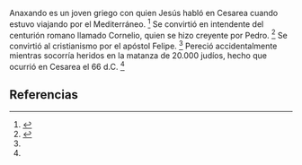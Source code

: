 Anaxando es un joven griego con quien Jesús habló en Cesarea cuando estuvo viajando por el Mediterráneo. <ref name="n0">{{lib|LU|130|2|4-5}}</ref> Se convirtió en intendente del centurión romano llamado Cornelio, quien se hizo creyente por Pedro. <ref name="n1">{{lib|LU|130|2|5}}</ref> Se convirtió al cristianismo por el apóstol Felipe. <ref name="n1"/> Pereció accidentalmente mientras socorría heridos en la matanza de 20.000 judíos, hecho que ocurrió en Cesarea el 66 d.C. <ref name="n1"/> 

== Referencias ==

<references/>
